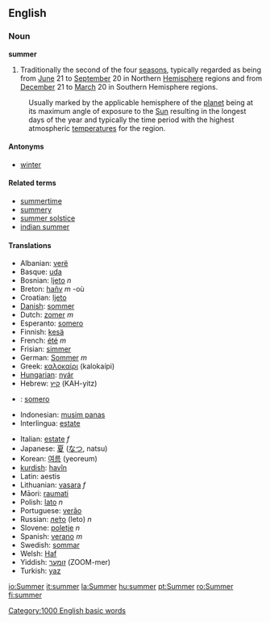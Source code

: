 ==English==

===Noun===
'''summer'''
# Traditionally the second of the four [[season]]s, typically regarded as being from [[June]] 21 to [[September]] 20 in Northern [[Hemisphere]] regions and from [[December]] 21 to [[March]] 20 in Southern Hemisphere regions.
:Usually marked by the applicable hemisphere of the [[planet]] being at its maximum angle of exposure to the [[Sun]] resulting in the longest days of the year and  typically the time period with the highest atmospheric [[temperature]]s for the region. 

====Antonyms====
*[[winter]]

====Related terms====
*[[summertime]]
*[[summery]]
*[[summer solstice]]
*[[indian summer]]

==== Translations ====
{{top}}
*Albanian: [[verë]]
*Basque: [[uda]]
*Bosnian: [[ljeto]] ''n''
*Breton: [[hañv]] ''m'' -où
*Croatian: [[ljeto]]
*[[w:Danish language|Danish]]: [[sommer]]
*Dutch: [[zomer]] ''m''
*Esperanto: [[somero]]
*Finnish: [[kesä]]
*French: [[été]] ''m''
*Frisian: [[simmer]]
*German: [[Sommer]] ''m''
*Greek: [[καλοκαίρι]] (kalokaípi)
*[[Hungarian]]: [[nyár]]
*Hebrew: [[קיץ]] (KAH-yitz)
* {{io}} : [[somero]]
*Indonesian: [[musim panas]]
*Interlingua: [[estate]]
{{mid}}
*Italian: [[estate]] ''f''
*Japanese: [[夏]] ([[なつ]], natsu)
*Korean: [[여름]] (yeoreum)
*[[kurdish]]: [[havîn]]
*Latin: aestis
*Lithuanian: [[vasara]] ''f''
*Māori: [[raumati]]
*Polish: [[lato]] ''n''
*Portuguese: [[verão]]
*Russian: [[лето|ле́то]] (leto) ''n''
*Slovene: [[poletje]] ''n''
*Spanish: [[verano]] ''m''
*Swedish: [[sommar]]
*Welsh: [[Haf]]
*Yiddish: [[זומער]] (ZOOM-mer)
*Turkish: [[yaz]]
{{bottom}}

[[Category:1000 English basic words]]

[[io:Summer]]
[[it:summer]]
[[la:Summer]]
[[hu:summer]]
[[pt:Summer]]
[[ro:Summer]]
[[fi:summer]]